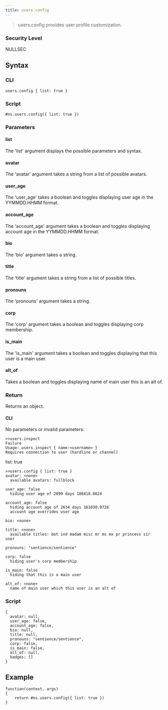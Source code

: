 ```yaml
---
title: users.config
---
```


> users.config provides user profile customization.

### Security Level

NULLSEC

## Syntax

### CLI

```
users.config { list: true }
```

### Script

```
#ns.users.config({ list: true })
```

### Parameters

#### list

The 'list' argument displays the possible parameters and syntax.

#### avatar

The 'avatar' argument takes a string from a list of possible avatars.

#### user_age

The 'user_age' takes a boolean and toggles displaying user age in the YYMMDD.HHMM format.

#### account_age

The 'account_age' argument takes a boolean and toggles displaying account age in the YYMMDD.HHMM format.

#### bio

The 'bio' argument takes a string.

#### title

The 'title' argument takes a string from a list of possible titles.

#### pronouns

The 'pronouns' argument takes a string.

#### corp

The 'corp' argument takes a boolean and toggles displaying corp membership.

#### is_main

The 'is_main' argument takes a boolean and toggles displaying that this user is a main user.

#### alt_of

Takes a boolean and toggles displaying name of main user this is an alt of.

### Return

Returns an object.

#### CLI

No parameters or invalid parameters:

```
>>users.inspect
Failure
Usage: users.inspect { name:<username> }
Requires connection to user (hardline or channel)
```

list: true

```
>>users.config { list: true }
avatar: <none>
  available avatars: fullblock

user_age: false
  hiding user age of 2099 days 180418.0624

account_age: false
  hiding account age of 2634 days 161030.0726
  account age overrides user age

bio: <none>

title: <none>
  available titles: bot ind madam misc mr ms mx pr princess sir
user

pronouns: "sentience/sentience"

corp: false
  hiding user's corp membership

is_main: false
  hiding that this is a main user

alt_of: <none>
  name of main user which this user is an alt of

```

### Script

```
{
  avatar: null,
  user_age: false,
  account_age: false,
  bio: null,
  title: null,
  pronouns: "sentience/sentience",
  corp: false,
  is_main: false,
  alt_of: null,
  badges: []
}
```

## Example

```
function(context, args)
{
	return #ns.users.config({ list: true })
}
```
